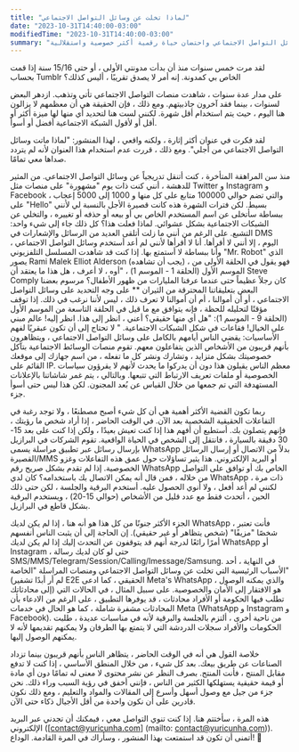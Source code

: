 ```yaml
---
title: "لماذا تخلت عن وسائل التواصل الاجتماعي"
date: "2023-10-31T14:40:00-03:00"
modifiedTime: "2023-10-31T14:40:00-03:00"
summary: "استكشاف الأسباب وراء قراري بمغادرة عالم وسائل التواصل الاجتماعي واحتضان حياة رقمية أكثر خصوصية واستقلالية."
---
```


لقد مرت خمس سنوات منذ أن بدأت مدونتي الأولى ، أو حتى 15/16 سنة إذا قمت بحساب Tumblr الخاص بي كمدونة. إنه أمر لا يصدق تقريبًا ، أليس كذلك؟

على مدار عدة سنوات ، شاهدت منصات التواصل الاجتماعي تأتي وتذهب. ازدهر البعض لسنوات ، بينما فقد آخرون جاذبيتهم. ومع ذلك ، فإن الحقيقة هي أن معظمهم لا يزالون هنا اليوم ، حيث يتم استخدام أقل شهرة. لكنني لست هنا لتحديد أي منها لها ميزة أكثر أو أقل أو لأقول الشبكة الاجتماعية أفضل أو أسوأ.

لقد فكرت في عنوان أكثر إثارة ، ولكنه واقعي ، لهذا المنشور: "لماذا ماتت وسائل التواصل الاجتماعي من أجلي". ومع ذلك ، قررت عدم استخدام هذا العنوان لأنه لم يتردد صداها معي تمامًا.

منذ سن المراهقة المتأخرة ، كنت أتنقل تدريجياً عن وسائل التواصل الاجتماعي. من المثير للدهشة ، أنني كنت ذات يوم "مشهورة" على منصات مثل Twitter و Instagram و Facebook ، والتي تضم حوالي 100000 متابع على كل منها و 1000 إلى 5000 إعجاب على "Hello" بسيط. لكن فترات الشهرة هذه كانت قصيرة الأجل بالنسبة لي لأنني ببساطة سأتخلى عن اسم المستخدم الخاص بي أو بيعه أو حذفه أو تغييره ، والتخلي عن الشبكات الاجتماعية بشكل عشوائي. لماذا فعلت هذا؟ كل ذلك جاء إلى شيء واحد: التشبع.
على الرغم من أنني ما زلت أتلقى العديد من الرسائل والإشعارات في DMS اليوم ، إلا أنني لا أقرأها. أنا لا أقرأها لأنني لم أعد أستخدم وسائل التواصل الاجتماعي ، وأنا ببساطة لا أستمتع بها. إذا كنت قد شاهدت المسلسل التلفزيوني "Mr. Robot" الذي يصور Rami Malek Elliot Alderson (يجب أن تشاهده) ، فهو يقول في الحلقة الأولى من الموسم الأول (الحلقة 1 - الموسم 1) ، "أوه ، لا أعرف ، هل هذا ما يعتقد أن Steve Comply كان رجلاً عظيماً حتى عندما عرفنا المليارات من ظهور الأطفال؟ مرسوم بعضنا البعض بتعليقاتنا المحترقة من الثيران ** على وجه التحديد على وسائل التواصل الاجتماعي ، أو أن أموالنا ، أم أن أموالنا لا تعرف ذلك ، ليس لأننا نرغب في ذلك. إذا توقف مؤقتًا لتحليله للحظة ، فإنه يتوافق مع ما قيل في الحلقة التاسعة من الموسم الأول (الحلقة 9 - الموسم 1): "هل أي منها حقيقي؟ أعني ، انظر إلى هذا. انظر إليه! عالم مبني على الخيال! فقاعات في شكل الشبكات الاجتماعية. " لا تحتاج إلى أن تكون عبقريًا لفهم الأساسيات: يقضي الناس أيامهم بالكامل على وسائل التواصل الاجتماعي ، ويتظاهرون بأنهم قريبون من الأشخاص الذين يتفاعلون معهم.
تقوم منصات الوسائط الاجتماعية بتآكل خصوصيتك بشكل متزايد ، وتشارك ونشر كل ما تفعله ، من اسم جهازك إلى موقعك القائم على IP. معظم الناس يقبلون هذا دون أن يدركوا ما يحدث لأنهم لا يقرؤون سياسات الخصوصية أو ملفات تعريف الارتباط التي تتبعها. وبالتالي ، يتم غمر شاشاتنا بالإعلانات المستهدفة التي تم جمعها من خلال القياس عن بُعد المجنون. لكن هذا ليس حتى أسوأ جزء.

ربما تكون القضية الأكثر أهمية هي أن كل شيء أصبح مصطنعًا ، ولا توجد رغبة في التفاعلات الحقيقية الشخصية بعد الآن. في الوقت الحاضر ، إذا أراد شخص ما رؤيتك ، فإنهم يتصلون بك. أستطيع أن أفهم هذا إذا كنت تعيش بعيدًا ، ولكن إذا كنت على بعد 15-30 دقيقة بالسيارة ، فانتقل إلى الشخص في الحياة الواقعية. تقوم الشركات في البرازيل بإرسال رسائل عبر تطبيق مراسلة يسمى WhatsApp بدلاً من الاتصال أو إرسال الرسائل القصيرة/MMS أو البريد الإلكتروني. هذا يثير تساؤلات حول عمق هذه التفاعلات وغزو الخصوصية. إذا لم تقدم بشكل صريح رقم WhatsApp الخاص بك أو توافق على التواصل من خلاله ، فمن قال أنه يمكن الاتصال بك باستخدامه؟ كان لدي WhatsApp ذات مرة ، لكنني لم أعد أفعل ، ولا أنوي الحصول عليه. أستخدم البرقية والجلسة ، لكن حتى ذلك الحين ، أتحدث فقط مع عدد قليل من الأشخاص (حوالي 15-20) ، ويستخدم البرقية بشكل قاطع في البرازيل.

الجزء الأكثر جنونًا من كل هذا هو أنه هنا ، إذا لم يكن لديك WhatsApp ، فأنت تعتبر شخصًا "مزيفًا" (شخص يتظاهر أو غير حقيقي). إن الحاجة إلى أن يثبت الناس أنفسهم أمرًا رائعًا لدرجة أنهم قد يتوقفون عن التحدث إليك إذا لم يكن لديك WhatsApp أو Instagram ، حتى لو كان لديك رسالة SMS/MMS/Telegram/Session/Calling/Imessage/Samsung.
في النهاية ، أحد الأسباب الرئيسية التي تخلت عن وسائل التواصل الاجتماعي ومنصات المراسلة "الخاصة" (لم أر أبدًا تشفير E2E الحقيقي ، كما ادعى Meta's WhatsApp ، والذي يمكنه الوصول إلى محادثاتك) هو الافتقار إلى الأمان والخصوصية. على سبيل المثال ، في الحالات التي تطلب فيها الحكومة أو الأفراد محادثات ، قد يوفرها التطبيق ، على الرغم من الادعاء بأن المحادثات مشفرة شاملة ، كما هو الحال في خدمات Meta (WhatsApp و Instagram و Facebook). من ناحية أخرى ، ألتزم بالجلسة والبرقية لأنه في مناسبات عديدة ، طلبت الحكومات والأفراد سجلات الدردشة التي لا يتمتع بها الطرفان ولا يمكنهم تقديمها لأنه لا يمكنهم الوصول إليها.

خلاصة القول هي أنه في الوقت الحاضر ، يتظاهر الناس بأنهم قريبون بينما تزداد الصناعات عن طريق بيعك. بعد كل شيء ، من خلال المنطق الأساسي ، إذا كنت لا تدفع مقابل المنتج ، فأنت المنتج. بصرف النظر عن نشر محتوى لا معنى له تمامًا دون أي مادة أو قيمة حقيقية يستهلكها الكثير من الناس ، فإنني أخفق في رؤية السبب وراء ذلك. نحن جزء من جيل مع وصول أسهل وأسرع إلى المقالات والمواد والتعليم ، ومع ذلك نكون قادرين على أن نكون واحدة من أقل الأجيال ذكاء حتى الآن.

هذه المرة ، سأختتم هنا. إذا كنت تنوي التواصل معي ، فيمكنك أن تجدني عبر البريد الإلكتروني ([contact@yuricunha.com] (mailto: contact@yuricunha.com)). أتمنى أن تكون قد استمتعت بهذا المنشور ، وسأراك في المرة القادمة. الوداع! 👋